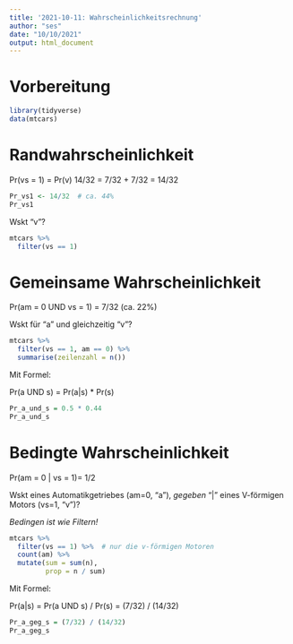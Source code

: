 ```yaml
---
title: '2021-10-11: Wahrscheinlichkeitsrechnung'
author: "ses"
date: "10/10/2021"
output: html_document
---
```



# Vorbereitung


```r
library(tidyverse)
data(mtcars)
```





# Randwahrscheinlichkeit


Pr(vs = 1) = Pr(v)   14/32 = 7/32 + 7/32 = 14/32

```r
Pr_vs1 <- 14/32  # ca. 44%
Pr_vs1
```


Wskt "v"?


```r
mtcars %>% 
  filter(vs == 1)
```







# Gemeinsame Wahrscheinlichkeit

Pr(am = 0 UND vs = 1) = 7/32 (ca. 22%)



Wskt für "a" und gleichzeitig "v"?


```r
mtcars %>% 
  filter(vs == 1, am == 0) %>% 
  summarise(zeilenzahl = n())
```


Mit Formel:

Pr(a UND s) = Pr(a|s) * Pr(s)

```r
Pr_a_und_s = 0.5 * 0.44
Pr_a_und_s
```








# Bedingte Wahrscheinlichkeit

Pr(am = 0 | vs = 1)= 1/2

Wskt eines Automatikgetriebes (am=0, "a"), *gegeben* "|" eines V-förmigen Motors (vs=1, "v")?

*Bedingen ist wie Filtern!*

```r
mtcars %>% 
  filter(vs == 1) %>%  # nur die v-förmigen Motoren
  count(am) %>% 
  mutate(sum = sum(n),
         prop = n / sum)
```


Mit Formel:

Pr(a|s) = Pr(a UND s) / Pr(s) = (7/32) / (14/32)

```r
Pr_a_geg_s = (7/32) / (14/32)
Pr_a_geg_s
```
